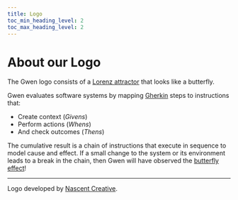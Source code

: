 ```yaml
--- 
title: Logo
toc_min_heading_level: 2
toc_max_heading_level: 2
---
```



# About our Logo

<p>
  <ThemedImage
    alt="Gwen logo"
    sources={{
      light: useBaseUrl('/img/gwen-logo-c.png'),
      dark: useBaseUrl('/img/gwen-logo-w.png'),
    }}
    width="250px"
  />
</p>

The Gwen logo consists of a [Lorenz attractor](https://en.m.wikipedia.org/wiki/Lorenz_system) that looks like a butterfly.

Gwen evaluates software systems by mapping [Gherkin](https://cucumber.io/docs/gherkin/reference/) steps to instructions that:


- Create context (_Givens_)
- Perform actions (_Whens_)
- And check outcomes (_Thens_)

The cumulative result is a chain of instructions that execute in sequence to model cause and effect. If a small change to the system or its environment leads to a break in the chain, then Gwen will have observed the [butterfly effect](https://en.m.wikipedia.org/wiki/Butterfly_effect)!

---

Logo developed by [Nascent Creative](https://nascentcreative.com.au/).
